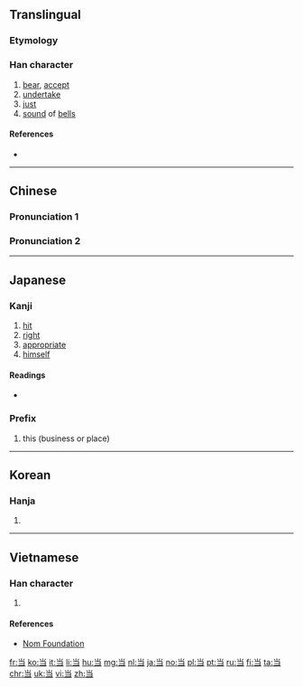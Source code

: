 {{also|噹|當}}
==Translingual==
===Etymology===
{{Han simp|當}}
{{stroke order|type=animate}}
{{stroke order|strokes=6}}

===Han character===
{{Han char|rn=42|rad=小|as=03|sn=6|four=|canj=FSM|ids=⿱小|⺌]][[彐]]}}

# [[bear]], [[accept]]
# [[undertake]]
# [[just]]
# [[sound]] of [[bells]]

====References====
* {{Han ref|kx=0297.061|dkj=09913|dj=0591.090|hdz=10562.120|uh=5F53|ud=24403}}

----

==Chinese==
===Pronunciation 1===
{{zh-see|當}}

===Pronunciation 2===
{{zh-see|噹}}
----

==Japanese==

===Kanji===
{{ja-kanji|grade=2|rs=小03|style=s|kyu=當}}

# [[hit]]
# [[right]]
# [[appropriate]]
# [[himself]]

====Readings====
* {{ja-readings|on=[[とう]] (tō)|kun=[[あたる]] (ataru), [[あてる]] (ateru), [[あて]] (ate)}}

===Prefix===
{{ja-pos|とう|prefix}}

# this (business or place)

----

==Korean==

===Hanja===
{{ko-hanja|hangeul=당|eumhun=|rv=dang|mr=tang|y=tang}}

# {{defn|lang=ko|sort=小03}}

----

==Vietnamese==

===Han character===
{{vi-hantu|[[đáng]], [[đương]]|rs=小03}}

# {{defn|lang=vi|sort=小03}}

====References====
* [http://nomfoundation.org/common/nom_details.php?codepoint=5f53 Nom Foundation]

[[fr:当]]
[[ko:当]]
[[it:当]]
[[li:当]]
[[hu:当]]
[[mg:当]]
[[nl:当]]
[[ja:当]]
[[no:当]]
[[pl:当]]
[[pt:当]]
[[ru:当]]
[[fi:当]]
[[ta:当]]
[[chr:当]]
[[uk:当]]
[[vi:当]]
[[zh:当]]